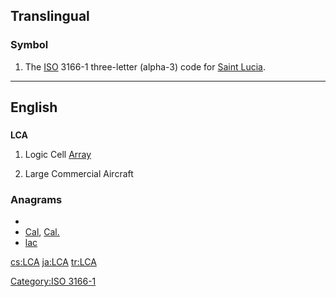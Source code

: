 ==Translingual==
===Symbol===
{{infl|mul|symbol}}
# The [[ISO]] 3166-1 three-letter (alpha-3) code for [[Saint Lucia]].

[[Category:ISO 3166-1]]
----
==English==

==={{initialism}}===
'''LCA'''

# Logic Cell [[array|Array]]
# {{aviation}} Large Commercial Aircraft

===Anagrams===
* {{alphagram|[[ACL#English|ACL]]}} 
* [[Cal#English|Cal]], [[Cal.#English|Cal.]]
* [[lac#English|lac]]


[[cs:LCA]]
[[ja:LCA]]
[[tr:LCA]]